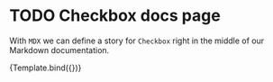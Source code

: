 
<Meta title="Test/Checkbox MDX" component={Checkbox} />

# TODO Checkbox docs page

With `MDX` we can define a story for `Checkbox` right in the middle of our
Markdown documentation.


<Canvas>
    <Story name="Checked" args={{
        isSelected: true
    }}>
        {Template.bind({})}
    </Story>
</Canvas>
